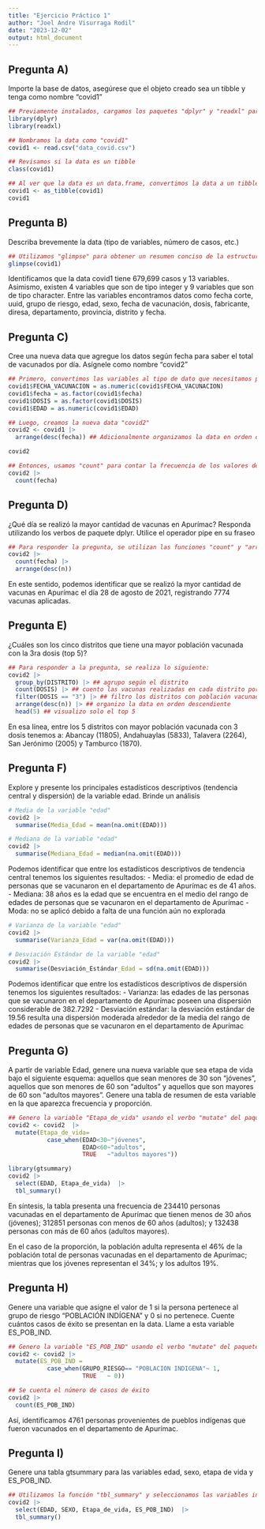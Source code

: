 ```yaml
---
title: "Ejercicio Práctico 1"
author: "Joel Andre Visurraga Rodil"
date: "2023-12-02"
output: html_document
---
```


## Pregunta A)

Importe la base de datos, asegúrese que el objeto creado sea un tibble y tenga como nombre "covid1"

```r
## Previamente instalados, cargamos los paquetes "dplyr" y "readxl" para poder leer la base de datos
library(dplyr)
library(readxl)

## Nombramos la data como "covid1"
covid1 <- read.csv("data_covid.csv")
```

```r
## Revisamos si la data es un tibble
class(covid1)
```

```r
## Al ver que la data es un data.frame, convertimos la data a un tibble
covid1 <- as_tibble(covid1)
covid1
```

## Pregunta B)

Describa brevemente la data (tipo de variables, número de casos, etc.)

```r
## Utilizamos "glimpse" para obtener un resumen conciso de la estructura de la data covid1
glimpse(covid1)
```

Identificamos que la data covid1 tiene 679,699 casos y 13 variables. Asimismo, existen 4 variables que son de tipo integer y 9 variables que son de tipo character. Entre las variables encontramos datos como fecha corte, uuid, grupo de riesgo, edad, sexo, fecha de vacunación, dosis, fabricante, diresa, departamento, provincia, distrito y fecha.

## Pregunta C)

Cree una nueva data que agregue los datos según fecha para saber el total de vacunados por día. Asígnele como nombre "covid2"

```r
## Primero, convertimos las variables al tipo de dato que necesitamos para realizar las estimaciones
covid1$FECHA_VACUNACION = as.numeric(covid1$FECHA_VACUNACION)
covid1$fecha = as.factor(covid1$fecha)
covid1$DOSIS = as.factor(covid1$DOSIS)
covid1$EDAD = as.numeric(covid1$EDAD)
```

```r
## Luego, creamos la nueva data "covid2"
covid2 <- covid1 |> 
  arrange(desc(fecha)) ## Adicionalmente organizamos la data en orden descendiente para una mejor visualización

covid2
```

```r
## Entonces, usamos "count" para contar la frecuencia de los valores de la variable "fecha" para determinar el total de vacunados por día
covid2 |>
  count(fecha)
```

## Pregunta D)

¿Qué día se realizó la mayor cantidad de vacunas en Apurímac? Responda utilizando los verbos de paquete dplyr. Utilice el operador pipe en su fraseo

```r
## Para responder la pregunta, se utilizan las funciones "count" y "arrange" en orden descendiente del paquete dplyr. Adicionalmente, se usa el operador pipe en el fraseo
covid2 |>
  count(fecha) |>
  arrange(desc(n))

```

En este sentido, podemos identificar que se realizó la myor cantidad de vacunas en Apurímac el día 28 de agosto de 2021, registrando 7774 vacunas aplicadas.

## Pregunta E)

¿Cuáles son los cinco distritos que tiene una mayor población vacunada con la 3ra dosis (top 5)?

```r
## Para responder a la pregunta, se realiza lo siguiente:
covid2 |>
  group_by(DISTRITO) |> ## agrupo según el distrito
  count(DOSIS) |> ## cuento las vacunas realizadas en cada distrito por dosis 1,2,3
  filter(DOSIS == "3") |> ## filtro los distritos con población vacunada con la 3era dosis
  arrange(desc(n)) |> ## organizo la data en orden descendiente
  head(5) ## visualizo solo el top 5

```

En esa línea, entre los 5 distritos con mayor población vacunada con 3 dosis tenemos a: Abancay (11805), Andahuaylas (5833), Talavera (2264), San Jerónimo (2005) y Tamburco (1870).

## Pregunta F)

Explore y presente los principales estadísticos descriptivos (tendencia central y dispersión) de la variable edad. Brinde un análisis

```r
# Media de la variable "edad"
covid2 |>
  summarise(Media_Edad = mean(na.omit(EDAD)))
```

```r
# Mediana de la variable "edad"
covid2 |>
  summarise(Mediana_Edad = median(na.omit(EDAD)))
```

Podemos identificar que entre los estadísticos descriptivos de tendencia central tenemos los siguientes resultados: - Media: el promedio de edad de personas que se vacunaron en el departamento de Apurímac es de 41 años. - Mediana: 38 años es la edad que se encuentra en el medio del rango de edades de personas que se vacunaron en el departamento de Apurímac - Moda: no se aplicó debido a falta de una función aún no explorada

```r
# Varianza de la variable "edad"
covid2 |>
  summarise(Varianza_Edad = var(na.omit(EDAD)))
```

```r
# Desviación Estándar de la variable "edad"
covid2 |>
  summarise(Desviación_Estándar_Edad = sd(na.omit(EDAD)))
```

Podemos identificar que entre los estadísticos descriptivos de dispersión tenemos los siguientes resultados: - Varianza: las edades de las personas que se vacunaron en el departamento de Apurímac poseen una dispersión considerable de 382.7292 - Desviación estándar: la desviación estándar de 19.56 resulta una dispersión moderada alrededor de la media del rango de edades de personas que se vacunaron en el departamento de Apurímac

## Pregunta G)

A partir de variable Edad, genere una nueva variable que sea etapa de vida bajo el siguiente esquema: aquellos que sean menores de 30 son "jóvenes", aquellos que son menores de 60 son "adultos" y aquellos que son mayores de 60 son "adultos mayores". Genere una tabla de resumen de esta variable en la que aparezca frecuencia y proporción.

```r
## Genero la variable "Etapa_de_vida" usando el verbo "mutate" del paquete dplyr. Asimismo, se utiliza el verbo "case_when" para asignar las condiciones de los casos en esta nueva variable
covid2 <- covid2  |>
  mutate(Etapa_de_vida=
           case_when(EDAD<30~"jóvenes",
                     EDAD<60~"adultos",
                     TRUE   ~"adultos mayores"))
```

```r
library(gtsummary)
covid2 |>
  select(EDAD, Etapa_de_vida)  |>
  tbl_summary()
```

En síntesis, la tabla presenta una frecuencia de 234410 personas vacunadas en el departamento de Apurímac que tienen menos de 30 años (jóvenes); 312851 personas con menos de 60 años (adultos); y 132438 personas con más de 60 años (adultos mayores).

En el caso de la proporción, la población adulta representa el 46% de la población total de personas vacunadas en el departamento de Apurímac; mientras que los jóvenes representan el 34%; y los adultos 19%.

## Pregunta H)

Genere una variable que asigne el valor de 1 si la persona pertenece al grupo de riesgo "POBLACIÓN INDÍGENA" y 0 si no pertenece. Cuente cuántos casos de éxito se presentan en la data. Llame a esta variable ES_POB_IND.

```r
## Genero la variable "ES_POB_IND" usando el verbo "mutate" del paquete dplyr. Asimismo, se utiliza el verbo "case_when" para asignar las condiciones de los casos en esta nueva variable
covid2 <- covid2 |>
  mutate(ES_POB_IND = 
           case_when(GRUPO_RIESGO== "POBLACION INDIGENA"~ 1,
                     TRUE   ~ 0))
```

```r
## Se cuenta el número de casos de éxito
covid2 |>
  count(ES_POB_IND)
```

Así, identificamos 4761 personas provenientes de pueblos indígenas que fueron vacunados en el departamento de Apurímac.

## Pregunta I)

Genere una tabla gtsummary para las variables edad, sexo, etapa de vida y ES_POB_IND.

```r
## Utilizamos la función "tbl_summary" y seleccionamos las variables indicadas
covid2 |>
  select(EDAD, SEXO, Etapa_de_vida, ES_POB_IND)  |>
  tbl_summary()
```
